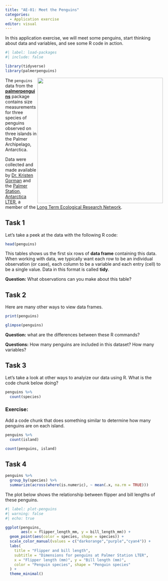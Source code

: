 ```yaml
---
title: "AE-01: Meet the Penguins"
categories: 
  - Application exercise
editor: visual
---
```


In this application exercise, we will meet some penguins, start thinking about data and variables, and see some R code in action.

```r
#| label: load-packages
#| include: false

library(tidyverse)
library(palmerpenguins)
```

![](https://raw.githubusercontent.com/quarto-dev/quarto-web/main/docs/get-started/hello/rstudio/lter_penguins.png){style="float:right;" fig-alt="Illustration of three species of Palmer Archipelago penguins: Chinstrap, Gentoo, and Adelie. Artwork by @allison_horst." width="401"}

The `penguins` data from the [**palmerpenguins**](https://allisonhorst.github.io/palmerpenguins "palmerpenguins R package") package contains size measurements for three species of penguins observed on three islands in the Palmer Archipelago, Antarctica.

Data were collected and made available by [Dr. Kristen Gorman](https://www.uaf.edu/cfos/people/faculty/detail/kristen-gorman.php) and the [Palmer Station, Antarctica LTER](https://pallter.marine.rutgers.edu/), a member of the [Long Term Ecological Research Network](https://lternet.edu/).

## Task 1

Let's take a peek at the data with the following R code:

```r
head(penguins)
```

This tables shows us the first six rows of **data frame** containing this data. When working with data, we typically want each row to be an individual observation (or case), each column to be a variable and each entry (cell) to be a single value. Data in this format is called **tidy**.

**Question:** What observations can you make about this table?

## Task 2

Here are many other ways to view data frames.

```r
print(penguins)
```

```r
glimpse(penguins)
```

**Question:** what are the differences between these R commands?

**Questions:** How many penguins are included in this dataset? How many variables?

## Task 3

Let's take a look at other ways to analyize our data using R. What is the code chunk below doing?

```r
penguins %>%
  count(species)
```

### Exercise:

Add a code chunk that does something similar to determine how many penguins are on each island.

```r
penguins %>%
  count(island)

count(penguins, island)
```

## Task 4

```r
penguins %>% 
  group_by(species) %>% 
  summarize(across(where(is.numeric), ~ mean(.x, na.rm = TRUE)))
```

The plot below shows the relationship between flipper and bill lengths of these penguins.

```r
#| label: plot-penguins
#| warning: false
#| echo: true

ggplot(penguins, 
       aes(x = flipper_length_mm, y = bill_length_mm)) +
  geom_point(aes(color = species, shape = species)) +
  scale_color_manual(values = c("darkorange","purple","cyan4")) +
  labs(
    title = "Flipper and bill length",
    subtitle = "Dimensions for penguins at Palmer Station LTER",
    x = "Flipper length (mm)", y = "Bill length (mm)",
    color = "Penguin species", shape = "Penguin species"
  ) +
  theme_minimal()
```
